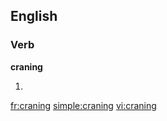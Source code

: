 ==English==

===Verb===
'''craning'''

# {{present participle of|[[crane]]}}

[[fr:craning]]
[[simple:craning]]
[[vi:craning]]